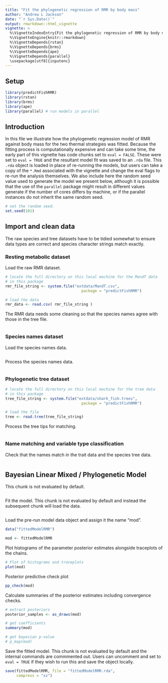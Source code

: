 ```yaml
---
title: "Fit the phylogenetic regression of RMR by body mass"
author: "Andrew L Jackson"
date: "`r Sys.Date()`"
output: rmarkdown::html_vignette
vignette: >
  %\VignetteIndexEntry{Fit the phylogenetic regression of RMR by body mass}
  %\VignetteEngine{knitr::rmarkdown}
  %\VignetteDepends{rstan}
  %\VignetteDepends{brms}
  %\VignetteDepends{ape}
  %\VignetteDepends{parallel}
  \usepackage[utf8]{inputenc}
---
```



## Setup

```r
library(predictFishRMR)
library(rstan)
library(brms)
library(ape)
library(parallel) # run models in parallel

```


## Introduction

In this file we illustrate how the phylogenetic regression model of RMR against body mass for the two thermal strategies was fitted. Because the fitting process is computationally expensive and can take some time, the early part of this vignette has code chunks set to `eval = FALSE`. These were set to `eval = TRUE` and the resultant model fit was saved to an `.rda` file. This `.rda` object is loaded in place of re-running the models, but users can take a copy of the `*.Rmd` associated with the vignette and change the eval flags to re-run the analysis themselves. We also include here the random seed value used to generate the model we present below, although it is possible that the use of the `parallel` package might result in different values generate if the number of cores differs by machine, or if the parallel instances do not inherit the same random seed.

```r
# set the random seed.
set.seed(101)
```


## Import and clean data

The raw species and tree datasets have to be tidied somewhat to ensure data types are correct and species character strings match exactly. 


### Resting metabolic dataset 

Load the raw RMR dataset.  

```r

# locate the full directory on this local machine for the MandT data
# in this package
rmr_file_string <- system.file("extdata/MandT.csv",
                                  package = "predictFishRMR")

# load the data
rmr_data <- read.csv( rmr_file_string )
```

The RMR data needs some cleaning so that the species names agree with those in the tree file.

```r

```

### Species names dataset

Load the species names data.

```r

```

Process the species names data. 

```r

```

### Phylogenetic tree dataset

```r
# locate the full directory on this local machine for the tree data
# in this package
tree_file_string <- system.file("extdata/shark_fish.trees",
                                  package = "predictFishRMR")

# load the file
tree <- read.tree(tree_file_string)
```

Process the tree tips for matching. 

```r

```

### Name matching and variable type classification

Check that the names match in the trait data and the species tree data.

```r

```

## Bayesian Linear Mixed / Phylogenetic Model

This chunk is not evaluated by default. 

```r

```

Fit the model. This chunk is not evaluated by default and instead the subsequent chunk will load the data. 

```r

  								

```

Load the pre-run model data object and assign it the name "mod".

```r
data("fittedModelRMR")

mod <- fittedModelRMR


```



Plot histograms of the parameter posterior estimates alongside traceplots of the chains. 

```r
# Plot of histograms and traceplots
plot(mod)

```

Posterior predictive check plot

```r
pp_check(mod)
```



Calculate summaries of the posterior estimates including convergence checks. 

```r

# extract posteriors
posterior_samples <- as_draws(mod)

# get coefficients
summary(mod) 

# get bayesian p-value
# p_map(mod)
```


Save the fitted model. This chunk is not evaluated by default and the internal commands are commmented out. Users can uncomment and set to `eval = TRUE` if they wish to run this and save the object locally.

```r
save(fittedModelRMR, file = "fittedModelRMR.rda", 
     compress = "xz")
```




